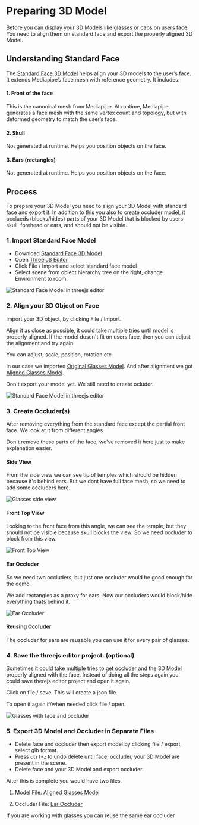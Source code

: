 
# Preparing 3D Model

Before you can display your 3D Models like glasses or caps on users face.
You need to align them on standard face and export the properly aligned 3D Model.

## Understanding Standard Face

The [Standard Face 3D Model](/standard_face.glb) helps align your 3D models to the user’s face.
It extends Mediapipe’s face mesh with reference geometry. It includes:

#### 1. Front of the face

This is the canonical mesh from Mediapipe. At runtime, Mediapipe generates a face mesh with the same vertex count and topology, but with deformed geometry to match the user’s face.

#### 2. Skull

Not generated at runtime. Helps you position objects on the face.

#### 3. Ears (rectangles)

Not generated at runtime. Helps you position objects on the face.

<ModelViewer modelPath="/standard_face.glb" />

## Process

To prepare your 3D Model you need to align your 3D Model with standard face and export it.
In addition to this you also to create occluder model, it occlueds (blocks/hides) parts of your 3D Model that is blocked by users skull, forehead or ears, and should not be visible.

### 1. Import Standard Face Model

- Download [Standard Face 3D Model](/standard_face.glb)
- Open [Three JS Editor](https://threejs.org/editor/)
- Click File / Import and select standard face model
- Select scene from object hierarchy tree on the right, change Environment to room.

![Standard Face Model in threejs editor](/screenshots/standard-face-model-in-editor.png)

### 2. Align your 3D Object on Face

Import your 3D object, by clicking File / Import.

Align it as close as possible, it could take multiple tries until model is properly aligned.
If the model dosen't fit on users face, then you can adjust the alignment and try again.

You can adjust, scale, position, rotation etc.

In our case we imported [Original Glasses Model](/original-3d/glasses.glb).
And after alignment we got [Aligned Glasses Model](/glasses.glb).

Don't export your model yet. We still need to create ocluder.

![Standard Face Model in threejs editor](/screenshots/standard-face-and-glasses.png)

### 3. Create Occluder(s)

After removing everything from the standard face except the partial front face.
We look at it from different angles.

<Callout type="info">
  Don't remove these parts of the face, we've removed it here just to make
  explanation easier.
</Callout>

#### Side View

From the side view we can see tip of temples which should be hidden because it's behind ears.
But we dont have full face mesh, so we need to add some occluders here.

![Glasses side view](/screenshots/glasses-side-view.png)

#### Front Top View

Looking to the front face from this angle, we can see the temple, but they should not be visible because skull blocks the view.
So we need occluder to block from this view.

![Front Top View](/screenshots/glasses-front-top-view.png)

#### Ear Occluder

So we need two occluders, but just one occluder would be good enough for the demo.

We add rectangles as a proxy for ears. Now our occluders would block/hide everything thats behind it.

![Ear Occluder](/screenshots/ear-occluders.png)

#### Reusing Occluder

The occluder for ears are reusable you can use it for every pair of glasses.

### 4. Save the threejs editor project. (optional)

Sometimes it could take multiple tries to get occluder and the 3D Model properly aligned with the face.
Instead of doing all the steps again you could save therejs editor project and open it again.

Click on file / save. This will create a json file.

To open it again if/when needed click file / open.

![Glasses with face and occluder](/screenshots/face-occluder-and-glasses.png)

### 5. Export 3D Model and Occluder in Separate Files

- Delete face and occluder then export model by clicking file / export, select glb format.
- Press `ctrl+z` to undo delete until face, occluder, your 3D Model are present in the scene.
- Delete face and your 3D Model and export occluder.

After this is complete you would have two files.

1. Model File: [Aligned Glasses Model](/glasses.glb)

   <ModelViewer modelPath="/glasses.glb" />

2. Occluder File: [Ear Occluder](/ear_occluder.glb)
   <ModelViewer modelPath="/ear_occluder.glb" />

If you are working with glasses you can reuse the same ear occluder
